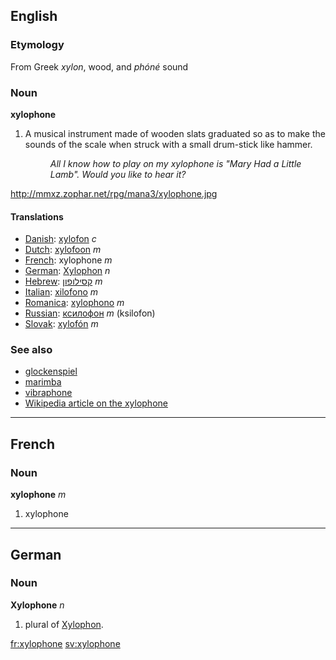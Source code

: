 ==English==
=== Etymology ===
From Greek ''xylon'', wood, and ''phóné'' sound

===Noun===
'''xylophone'''

#A musical instrument made of wooden slats graduated so as to make the sounds of the scale when struck with a small drum-stick like hammer.
#:''All I know how to play on my xylophone is "Mary Had a Little Lamb". Would you like to hear it?''

http://mmxz.zophar.net/rpg/mana3/xylophone.jpg

====Translations====
*[[Danish]]: [[xylofon]] ''c''
*[[Dutch]]: [[xylofoon]] ''m''
*[[French]]: xylophone ''m''
*[[German]]: [[Xylophon]] ''n''
*[[Hebrew]]: [[קסילופון]] ''m''
*[[Italian]]: [[xilofono]] ''m''
*[[Romanica]]: [[xylophono]] ''m''
*[[Russian]]: [[ксилофон]] ''m'' (ksilofon)
*[[Slovak]]: [[xylofón]] ''m''

===See also===
*[[glockenspiel]]
*[[marimba]]
*[[vibraphone]]
*[[w:en:xylophone|Wikipedia article on the xylophone]]

----

==French==
===Noun===
'''xylophone''' ''m''

#xylophone

----
==German==
===Noun===
'''Xylophone''' ''n''
# plural of [[Xylophon]].

[[fr:xylophone]]
[[sv:xylophone]]